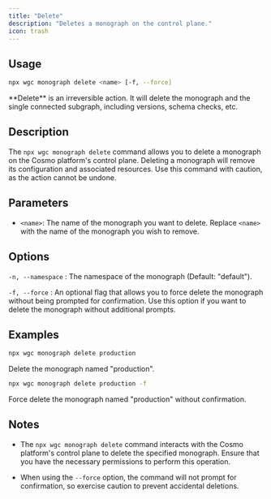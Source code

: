 ```yaml
---
title: "Delete"
description: "Deletes a monograph on the control plane."
icon: trash
---
```


## Usage

```bash
npx wgc monograph delete <name> [-f, --force]
```

<Note>
  **Delete** is an irreversible action. It will delete the monograph and the
  single connected subgraph, including versions, schema checks, etc.
</Note>

## Description

The `npx wgc monograph delete` command allows you to delete a monograph on the Cosmo platform's control plane. Deleting a monograph will remove its configuration and associated resources. Use this command with caution, as the action cannot be undone.

## Parameters

- `<name>`: The name of the monograph you want to delete. Replace `<name>` with the name of the monograph you wish to remove.

## Options

`-n, --namespace` : The namespace of the monograph (Default: "default").

`-f, --force` : An optional flag that allows you to force delete the monograph without being prompted for confirmation. Use this option if you want to delete the monograph without additional prompts.

## Examples

```bash
npx wgc monograph delete production
```

Delete the monograph named "production".

```bash
npx wgc monograph delete production -f
```

Force delete the monograph named "production" without confirmation.

## Notes

- The `npx wgc monograph delete` command interacts with the Cosmo platform's control plane to delete the specified monograph. Ensure that you have the necessary permissions to perform this operation.

- When using the `--force` option, the command will not prompt for confirmation, so exercise caution to prevent accidental deletions.
